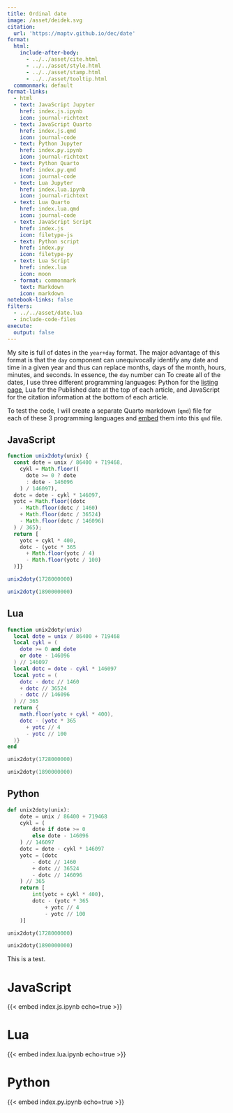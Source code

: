 ```yaml
---
title: Ordinal date
image: /asset/deidek.svg
citation:
  url: 'https://maptv.github.io/dec/date'
format:
  html:
    include-after-body:
      - ../../asset/cite.html
      - ../../asset/style.html
      - ../../asset/stamp.html
      - ../../asset/tooltip.html
  commonmark: default
format-links:
  - html
  - text: JavaScript Jupyter
    href: index.js.ipynb
    icon: journal-richtext
  - text: JavaScript Quarto
    href: index.js.qmd
    icon: journal-code
  - text: Python Jupyter
    href: index.py.ipynb
    icon: journal-richtext
  - text: Python Quarto
    href: index.py.qmd
    icon: journal-code
  - text: Lua Jupyter
    href: index.lua.ipynb
    icon: journal-richtext
  - text: Lua Quarto
    href: index.lua.qmd
    icon: journal-code
  - text: JavaScript Script
    href: index.js
    icon: filetype-js
  - text: Python script
    href: index.py
    icon: filetype-py
  - text: Lua Script
    href: index.lua
    icon: moon
  - format: commonmark
    text: Markdown
    icon: markdown
notebook-links: false
filters:
  - ../../asset/date.lua
  - include-code-files
execute:
  output: false
---
```


My site is full of dates in the `year+day` format. The major advantage of this format is that the `day` component can unequivocally identify any date and time in a given year and thus can replace months, days of the month, hours, minutes, and seconds. In essence, the `day` number can  To create all of the dates, I use three different programming languages: Python for the [listing page](/list), Lua for the Published date at the top of each article, and JavaScript for the citation information at the bottom of each article.


To test the code, I will create a separate Quarto markdown (`qmd`) file for each of these 3 programming languages and [embed](https://quarto.org/docs/authoring/notebook-embed.html#overview) them into this `qmd` file.


::: {.content-hidden unless-profile="javascript"}

# JavaScript

```typescript
function unix2doty(unix) {
  const dote = unix / 86400 + 719468,
    cykl = Math.floor((
      dote >= 0 ? dote
      : dote - 146096
    ) / 146097),
  dotc = dote - cykl * 146097,
  yotc = Math.floor((dotc
    - Math.floor(dotc / 1460)
    + Math.floor(dotc / 36524)
    - Math.floor(dotc / 146096)
  ) / 365);
  return [
    yotc + cykl * 400,
    dotc - (yotc * 365
      + Math.floor(yotc / 4)
      - Math.floor(yotc / 100)
  )]}
```

```typescript
unix2doty(1728000000)
```

```typescript
unix2doty(1890000000)
```

:::
::: {.content-hidden unless-profile="lua"}

# Lua

```lua
function unix2doty(unix)
  local dote = unix / 86400 + 719468
  local cykl = (
    dote >= 0 and dote
    or dote - 146096
  ) // 146097
  local dotc = dote - cykl * 146097
  local yotc = (
    dotc - dotc // 1460
    + dotc // 36524
    - dotc // 146096
  ) // 365
  return {
    math.floor(yotc + cykl * 400),
    dotc - (yotc * 365
      + yotc // 4
      - yotc // 100
  )}
end
```

```lua
unix2doty(1728000000)
```

```lua
unix2doty(1890000000)
```

:::

::: {.content-hidden unless-profile="python"}

# Python

```python
def unix2doty(unix):
    dote = unix / 86400 + 719468
    cykl = (
        dote if dote >= 0
        else dote - 146096
    ) // 146097
    dotc = dote - cykl * 146097
    yotc = (dotc
        - dotc // 1460
        + dotc // 36524
        - dotc // 146096
    ) // 365
    return [
        int(yotc + cykl * 400),
        dotc - (yotc * 365
            + yotc // 4
            - yotc // 100
    )]
```

```python
unix2doty(1728000000)
```

```python
unix2doty(1890000000)
```

:::

This is a test.

::: {.content-hidden unless-profile="knitr"}
::: {.content-hidden unless-format="html"}

::: {.panel-tabset }

# JavaScript

{{< embed index.js.ipynb echo=true >}}

# Lua

{{< embed index.lua.ipynb echo=true >}}

# Python

{{< embed index.py.ipynb echo=true >}}

:::
:::
:::
